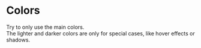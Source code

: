 

<Meta title="Colors" />

# Colors

Try to only use the main colors.<br />
The lighter and darker colors are only for special cases, like hover effects or shadows.

<ColorPalette>
  <ColorItem
    title="Purple"
    subtitle="#502379"
    colors={{
      Lighter: '#e6ccff',
      Light: '#b58dd9',
      'Volt Purple': '#502379',
      Dark: '#19022d',
      Darker: '#0d0019',
    }}
  />
  <ColorItem
    title="Green"
    subtitle="#1bbe6f"
    colors={{
      Lighter: '#d1ffe9',
      Light: '#94fcc9',
      'Volt Green': '#1bbe6f',
      Dark: '#005029',
      Darker: '#00190d',
    }}
  />
  <ColorItem
    title="Red"
    subtitle="#e63e12"
    colors={{
      Lighter: '#ffd6cc',
      Light: '#ffad93',
      'Volt Red': '#e63e12',
      Dark: '#641400',
      Darker: '#190500',
    }}
  />
  <ColorItem
    title="Yellow"
    subtitle="#fdc220"
    colors={{
      Lighter: '#fff1cc',
      Light: '#ffe787',
      'Volt Yellow': '#fdc220',
      Dark: '#926f0d',
      Darker: '#191300',
    }}
  />
  <ColorItem
    title="Blue"
    subtitle="#82d0f4"
    colors={{
      Lighter: '#dff5ff',
      Light: '#c3f1ff',
      'Volt Blue': '#82d0f4',
      Dark: '#30708e',
      Darker: '#031219',
    }}
  />
  <ColorItem
    title="Gray + a bit of purple"
    subtitle="#c2bfc4"
    colors={{
      Lighter: '#ffffff',
      Light: '#edecee',
      Middle: '#c2bfc4',
      Dark: '#726f76',
      Darker: '#181719',
    }}
  />
  <ColorItem
    title="Pride Flag"
    subtitle="The orange is special use and should only be used in the pride flag!!!"
    colors={{
      'Volt Red': '#E63E12',
      'Pride Orange': '#FF7700',
      'Volt Yellow': '#FDC220',
      'Volt Green': '#1BBE6F',
      'Dark Volt Blue': '#30708E',
      'Volt Purple': '#502379',
    }}
  />
  <ColorItem
    title="EU Colors"
    subtitle="These are not offical Volt colors. But we sometimes need the colors of the EU flag."
    colors={{
      'EU Blue': '#003399',
      'EU Yellow': '#FFCC00',
    }}
  />
</ColorPalette>
